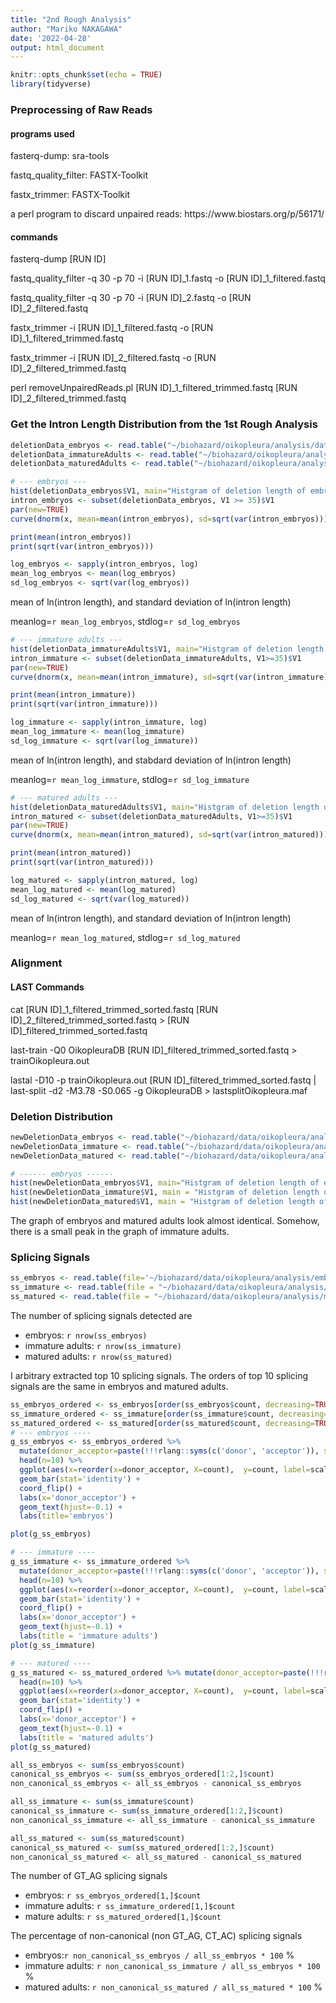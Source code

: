 ```yaml
---
title: "2nd Rough Analysis"
author: "Mariko NAKAGAWA"
date: '2022-04-28'
output: html_document
---
```


```r
knitr::opts_chunk$set(echo = TRUE)
library(tidyverse)
```
### Preprocessing of Raw Reads
#### programs used
fasterq-dump: sra-tools

fastq_quality_filter: FASTX-Toolkit

fastx_trimmer: FASTX-Toolkit

a perl program to discard unpaired reads:  https://www.biostars.org/p/56171/

#### commands
fasterq-dump [RUN ID]

fastq_quality_filter -q 30 -p 70 -i [RUN ID]_1.fastq -o [RUN ID]_1_filtered.fastq

fastq_quality_filter -q 30 -p 70 -i [RUN ID]_2.fastq -o [RUN ID]_2_filtered.fastq

fastx_trimmer -i [RUN ID]_1_filtered.fastq -o [RUN ID]_1_filtered_trimmed.fastq

fastx_trimmer -i [RUN ID]_2_filtered.fastq -o [RUN ID]_2_filtered_trimmed.fastq

perl removeUnpairedReads.pl [RUN ID]_1_filtered_trimmed.fastq [RUN ID]_2_filtered_trimmed.fastq

### Get the Intron Length Distribution from the 1st Rough Analysis
```r
deletionData_embryos <- read.table("~/biohazard/oikopleura/analysis/data/embryos/deletionLengthDistribution_lastsplitOKI2018_I69_1.0_ERR4570985.txt")
deletionData_immatureAdults <- read.table("~/biohazard/oikopleura/analysis/data/immatureAdults/deletionLengthDistribution_lastsplitOKI2018_I69_1.0_ERR4570986.txt")
deletionData_maturedAdults <- read.table("~/biohazard/oikopleura/analysis/data/maturedAdults/deletionLengthDistribution_lastsplitOKI2018_I69_10_ERR4570987.txt")
```
```r
# --- embryos ---
hist(deletionData_embryos$V1, main="Histgram of deletion length of embryos", xlab="deletion length", xlim=c(0,55))
intron_embryos <- subset(deletionData_embryos, V1 >= 35)$V1
par(new=TRUE)
curve(dnorm(x, mean=mean(intron_embryos), sd=sqrt(var(intron_embryos))), axes=FALSE, xlim=c(0,55), xlab="", ylab="")

print(mean(intron_embryos))
print(sqrt(var(intron_embryos)))

log_embryos <- sapply(intron_embryos, log)
mean_log_embryos <- mean(log_embryos)
sd_log_embryos <- sqrt(var(log_embryos))
```
mean of ln(intron length), and standard deviation of ln(intron length)

meanlog=`r mean_log_embryos`, stdlog=`r sd_log_embryos`
```r
# --- immature adults ---
hist(deletionData_immatureAdults$V1, main="Histgram of deletion length of immature adults", xlim = c(0,55))
intron_immature <- subset(deletionData_immatureAdults, V1>=35)$V1
par(new=TRUE)
curve(dnorm(x, mean=mean(intron_immature), sd=sqrt(var(intron_immature))), axes=FALSE, xlim=c(0,55), xlab="", ylab="")

print(mean(intron_immature))
print(sqrt(var(intron_immature)))

log_immature <- sapply(intron_immature, log)
mean_log_immature <- mean(log_immature)
sd_log_immature <- sqrt(var(log_immature))
```
mean of ln(intron length), and stabdard deviation of ln(intron length)

meanlog=`r mean_log_immature`, stdlog=`r sd_log_immature`
```r
# --- matured adults ---
hist(deletionData_maturedAdults$V1, main="Histgram of deletion length of matured adults", xlim=c(0,55))
intron_matured <- subset(deletionData_maturedAdults, V1>=35)$V1
par(new=TRUE)
curve(dnorm(x, mean=mean(intron_matured), sd=sqrt(var(intron_matured))), axes=FALSE, xlim=c(0,55), xlab="", ylab="")

print(mean(intron_matured))
print(sqrt(var(intron_matured)))

log_matured <- sapply(intron_matured, log)
mean_log_matured <- mean(log_matured)
sd_log_matured <- sqrt(var(log_matured))
```
mean of ln(intron length), and standard deviation of ln(intron length)

meanlog=`r mean_log_matured`, stdlog=`r sd_log_matured`

### Alignment
#### LAST Commands
cat [RUN ID]_1_filtered_trimmed_sorted.fastq [RUN ID]_2_filtered_trimmed_sorted.fastq > [RUN ID]_filtered_trimmed_sorted.fastq 

last-train -Q0 OikopleuraDB [RUN ID]_filtered_trimmed_sorted.fastq > trainOikopleura.out

lastal -D10 -p trainOikopleura.out [RUN ID]_filtered_trimmed_sorted.fastq | last-split -d2 -M3.78 -S0.065 -g OikopleuraDB > lastsplitOikopleura.maf

### Deletion Distribution
```r
newDeletionData_embryos <- read.table("~/biohazard/data/oikopleura/analysis/embryos/deletionLengthDist_lastsplitOKI2018_I69_1.0_ERR4570985_filtered_trimmed_sorted.txt")
newDeletionData_immature <- read.table("~/biohazard/data/oikopleura/analysis/immatureAdults/deletionLengthDist_lastsplitOKI2018_I69_1.0_ERR4570986_filtered_trimmed_sorted.txt")
newDeletionData_matured <- read.table("~/biohazard/data/oikopleura/analysis/maturedAdults/deletionLengthDist_lastsplitOKI2018_I69_1.0_ERR4570987_filtered_trimmed_sorted.txt")
```
```r
# ------ embryos ------
hist(newDeletionData_embryos$V1, main="Histgram of deletion length of embryos", xlab="deletion length")
hist(newDeletionData_immature$V1, main = "Histgram of deletion length of immature adults", xlab="deletion length")
hist(newDeletionData_matured$V1, main = "Histgram of deletion length of matured adults", xlab = "deletion length")
```

The graph of embryos and matured adults look almost identical. Somehow, there is a small peak in the graph of immature adults.

### Splicing Signals
```r
ss_embryos <- read.table(file='~/biohazard/data/oikopleura/analysis/embryos/splicingSignalsDistExactSplicings_embryos_filtered_trimmed_sorted.tsv', sep='\t', header=T)
ss_immature <- read.table(file = "~/biohazard/data/oikopleura/analysis/immatureAdults/splicingSignalsDistExactSplicings_immature_filtered_trimmed_sorted.tsv", sep = "\t", header = T)
ss_matured <- read.table(file = "~/biohazard/data/oikopleura/analysis/maturedAdults/splicingSignalsDistExactSplicings_matured_filtered_trimmed_sorted.tsv", sep = "\t", header = T)
```
The number of splicing signals detected are

- embryos: `r nrow(ss_embryos)`
- immature adults: `r nrow(ss_immature)`
- matured adults: `r nrow(ss_matured)`

I arbitrary extracted top 10 splicing signals. The orders of top 10 splicing signals are the same in embryos and matured adults.

```r
ss_embryos_ordered <- ss_embryos[order(ss_embryos$count, decreasing=TRUE),]
ss_immature_ordered <- ss_immature[order(ss_immature$count, decreasing=TRUE),]
ss_matured_ordered <- ss_matured[order(ss_matured$count, decreasing=TRUE),]
# --- embryos ----
g_ss_embryos <- ss_embryos_ordered %>%
  mutate(donor_acceptor=paste(!!!rlang::syms(c('donor', 'acceptor')), sep='_')) %>% 
  head(n=10) %>% 
  ggplot(aes(x=reorder(x=donor_acceptor, X=count),  y=count, label=scales::comma(count))) + 
  geom_bar(stat='identity') + 
  coord_flip() + 
  labs(x='donor_acceptor') + 
  geom_text(hjust=-0.1) +
  labs(title='embryos')

plot(g_ss_embryos)

# --- immature ----
g_ss_immature <- ss_immature_ordered %>% 
  mutate(donor_acceptor=paste(!!!rlang::syms(c('donor', 'acceptor')), sep='_')) %>% 
  head(n=10) %>%
  ggplot(aes(x=reorder(x=donor_acceptor, X=count),  y=count, label=scales::comma(count))) + 
  geom_bar(stat='identity') + 
  coord_flip() + 
  labs(x='donor_acceptor') + 
  geom_text(hjust=-0.1) +
  labs(title = 'immature adults')
plot(g_ss_immature)

# --- matured ----
g_ss_matured <- ss_matured_ordered %>% mutate(donor_acceptor=paste(!!!rlang::syms(c('donor', 'acceptor')), sep='_')) %>% 
  head(n=10) %>% 
  ggplot(aes(x=reorder(x=donor_acceptor, X=count),  y=count, label=scales::comma(count))) + 
  geom_bar(stat='identity') + 
  coord_flip() + 
  labs(x='donor_acceptor') + 
  geom_text(hjust=-0.1) +
  labs(title = 'matured adults')
plot(g_ss_matured)
```
```r
all_ss_embryos <- sum(ss_embryos$count)
canonical_ss_embryos <- sum(ss_embryos_ordered[1:2,]$count)
non_canonical_ss_embryos <- all_ss_embryos - canonical_ss_embryos

all_ss_immature <- sum(ss_immature$count)
canonical_ss_immature <- sum(ss_immature_ordered[1:2,]$count)
non_canonical_ss_immature <- all_ss_immature - canonical_ss_immature

all_ss_matured <- sum(ss_matured$count)
canonical_ss_matured <- sum(ss_matured_ordered[1:2,]$count)
non_canonical_ss_matured <- all_ss_matured - canonical_ss_matured

```
The number of GT_AG splicing signals

- embryos: `r ss_embryos_ordered[1,]$count`
- immature adults: `r ss_immature_ordered[1,]$count`
- mature adults: `r ss_matured_ordered[1,]$count`

The percentage of non-canonical (non GT_AG, CT_AC) splicing signals

- embryos:`r non_canonical_ss_embryos / all_ss_embryos * 100` %
- immature adults: `r non_canonical_ss_immature / all_ss_embryos * 100` %
- matured adults: `r non_canonical_ss_matured / all_ss_matured * 100` %